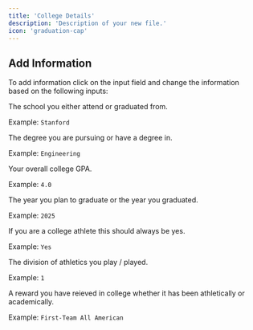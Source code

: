 ```yaml
---
title: 'College Details'
description: 'Description of your new file.'
icon: 'graduation-cap'
---
```


## Add Information
To add information click on the input field and change the information based on the following inputs:

<ResponseField name="College Name" type="select" required>
The school you either attend or graduated from.

Example: `Stanford`

</ResponseField>

<ResponseField name="Major" type="text" required>
The degree you are pursuing or have a degree in.

Example: `Engineering`

</ResponseField>

<ResponseField name="GPA" type="text" required>
Your overall college GPA.

Example: `4.0`

</ResponseField>

<ResponseField name="Graduation Year" type="select" required>
The year you plan to graduate or the year you graduated.

Example: `2025`

</ResponseField>


<ResponseField name="Athlete" type="select" required>
If you are a college athlete this should always be yes.

Example: `Yes`

</ResponseField>

<ResponseField name="Division" type="select" required>
The division of athletics you play / played.

Example: `1`
</ResponseField>

<ResponseField name="College Award" type="text" required>
A reward you have reieved in college whether it has been athletically or academically.

Example: `First-Team All American`
</ResponseField>

